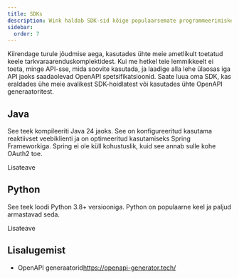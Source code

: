 ```yaml
---
title: SDKs
description: Wink haldab SDK-sid kõige populaarsemate programmeerimiskeelte jaoks.
sidebar:
  order: 7
---
```


Kiirendage turule jõudmise aega, kasutades ühte meie ametlikult toetatud keele tarkvaraarenduskomplektidest.
Kui me hetkel teie lemmikkeelt ei toeta, minge API-sse, mida soovite kasutada, ja laadige alla lehe ülaosas iga API jaoks saadaolevad OpenAPI spetsifikatsioonid. Saate luua oma SDK, kas eraldades ühe meie avalikest SDK-hoidlatest või kasutades ühte OpenAPI generaatoritest.

## Java

See teek kompileeriti Java 24 jaoks. See on konfigureeritud kasutama reaktiivset veebiklienti ja on optimeeritud kasutamiseks Spring Frameworkiga. Spring ei ole küll kohustuslik, kuid see annab sulle kohe OAuth2 toe.

<LinkButton href="https://github.com/wink-travel/wink-sdk-java" variant="secondary" icon="external">
  Lisateave
</LinkButton>


## Python

See teek loodi Python 3.8+ versiooniga. Python on populaarne keel ja paljud armastavad seda.

<LinkButton href="https://github.com/wink-travel/wink-sdk-python" variant="secondary" icon="external">
  Lisateave
</LinkButton>


## Lisalugemist

* OpenAPI generaatorid<https://openapi-generator.tech/>

